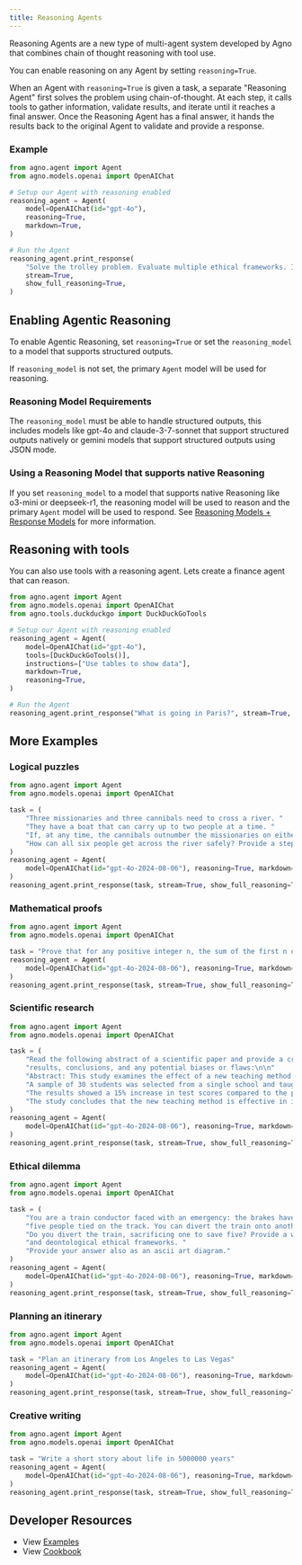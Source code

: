 ```yaml
---
title: Reasoning Agents
---
```


Reasoning Agents are a new type of multi-agent system developed by Agno that combines chain of thought reasoning with tool use.

You can enable reasoning on any Agent by setting `reasoning=True`.

When an Agent with `reasoning=True` is given a task, a separate "Reasoning Agent" first solves the problem using chain-of-thought. At each step, it calls tools to gather information, validate results, and iterate until it reaches a final answer. Once the Reasoning Agent has a final answer, it hands the results back to the original Agent to validate and provide a response.

### Example

```python reasoning_agent.py
from agno.agent import Agent
from agno.models.openai import OpenAIChat

# Setup our Agent with reasoning enabled
reasoning_agent = Agent(
    model=OpenAIChat(id="gpt-4o"),
    reasoning=True,
    markdown=True,
)

# Run the Agent
reasoning_agent.print_response(
    "Solve the trolley problem. Evaluate multiple ethical frameworks. Include an ASCII diagram of your solution.",
    stream=True,
    show_full_reasoning=True,
)
```

## Enabling Agentic Reasoning

To enable Agentic Reasoning, set `reasoning=True` or set the `reasoning_model` to a model that supports structured outputs.

If `reasoning_model` is not set, the primary `Agent` model will be used for reasoning.

### Reasoning Model Requirements

The `reasoning_model` must be able to handle structured outputs, this includes models like gpt-4o and claude-3-7-sonnet that support structured outputs natively or gemini models that support structured outputs using JSON mode.

### Using a Reasoning Model that supports native Reasoning

If you set `reasoning_model` to a model that supports native Reasoning like o3-mini or deepseek-r1, the reasoning model will be used to reason and the primary `Agent` model will be used to respond. See [Reasoning Models + Response Models](/reasoning/reasoning-models#reasoning-model-response-model) for more information.

## Reasoning with tools

You can also use tools with a reasoning agent. Lets create a finance agent that can reason.

```python finance_reasoning.py
from agno.agent import Agent
from agno.models.openai import OpenAIChat
from agno.tools.duckduckgo import DuckDuckGoTools

# Setup our Agent with reasoning enabled
reasoning_agent = Agent(
    model=OpenAIChat(id="gpt-4o"),
    tools=[DuckDuckGoTools()],
    instructions=["Use tables to show data"],
    markdown=True,
    reasoning=True,
)

# Run the Agent
reasoning_agent.print_response("What is going in Paris?", stream=True, show_full_reasoning=True)
```

## More Examples

### Logical puzzles

```python logical_puzzle.py
from agno.agent import Agent
from agno.models.openai import OpenAIChat

task = (
    "Three missionaries and three cannibals need to cross a river. "
    "They have a boat that can carry up to two people at a time. "
    "If, at any time, the cannibals outnumber the missionaries on either side of the river, the cannibals will eat the missionaries. "
    "How can all six people get across the river safely? Provide a step-by-step solution and show the solutions as an ascii diagram"
)
reasoning_agent = Agent(
    model=OpenAIChat(id="gpt-4o-2024-08-06"), reasoning=True, markdown=True
)
reasoning_agent.print_response(task, stream=True, show_full_reasoning=True)
```

### Mathematical proofs

```python mathematical_proof.py
from agno.agent import Agent
from agno.models.openai import OpenAIChat

task = "Prove that for any positive integer n, the sum of the first n odd numbers is equal to n squared. Provide a detailed proof."
reasoning_agent = Agent(
    model=OpenAIChat(id="gpt-4o-2024-08-06"), reasoning=True, markdown=True
)
reasoning_agent.print_response(task, stream=True, show_full_reasoning=True)
```

### Scientific research

```python scientific_research.py
from agno.agent import Agent
from agno.models.openai import OpenAIChat

task = (
    "Read the following abstract of a scientific paper and provide a critical evaluation of its methodology,"
    "results, conclusions, and any potential biases or flaws:\n\n"
    "Abstract: This study examines the effect of a new teaching method on student performance in mathematics. "
    "A sample of 30 students was selected from a single school and taught using the new method over one semester. "
    "The results showed a 15% increase in test scores compared to the previous semester. "
    "The study concludes that the new teaching method is effective in improving mathematical performance among high school students."
)
reasoning_agent = Agent(
    model=OpenAIChat(id="gpt-4o-2024-08-06"), reasoning=True, markdown=True
)
reasoning_agent.print_response(task, stream=True, show_full_reasoning=True)
```

### Ethical dilemma

```python ethical_dilemma.py
from agno.agent import Agent
from agno.models.openai import OpenAIChat

task = (
    "You are a train conductor faced with an emergency: the brakes have failed, and the train is heading towards "
    "five people tied on the track. You can divert the train onto another track, but there is one person tied there. "
    "Do you divert the train, sacrificing one to save five? Provide a well-reasoned answer considering utilitarian "
    "and deontological ethical frameworks. "
    "Provide your answer also as an ascii art diagram."
)
reasoning_agent = Agent(
    model=OpenAIChat(id="gpt-4o-2024-08-06"), reasoning=True, markdown=True
)
reasoning_agent.print_response(task, stream=True, show_full_reasoning=True)
```

### Planning an itinerary

```python planning_itinerary.py
from agno.agent import Agent
from agno.models.openai import OpenAIChat

task = "Plan an itinerary from Los Angeles to Las Vegas"
reasoning_agent = Agent(
    model=OpenAIChat(id="gpt-4o-2024-08-06"), reasoning=True, markdown=True
)
reasoning_agent.print_response(task, stream=True, show_full_reasoning=True)
```

### Creative writing

```python creative_writing.py
from agno.agent import Agent
from agno.models.openai import OpenAIChat

task = "Write a short story about life in 5000000 years"
reasoning_agent = Agent(
    model=OpenAIChat(id="gpt-4o-2024-08-06"), reasoning=True, markdown=True
)
reasoning_agent.print_response(task, stream=True, show_full_reasoning=True)
```

## Developer Resources

- View [Examples](/examples/concepts/reasoning/agents)
- View [Cookbook](https://github.com/agno-agi/agno/tree/main/cookbook/reasoning/agents)
